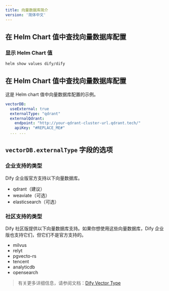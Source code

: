 ```yaml
---
title: 向量数据库简介
version: '简体中文'
---
```


## 在 Helm Chart 值中查找向量数据库配置

### 显示 Helm Chart 值

```bash
helm show values dify/dify
````


## 在 Helm Chart 值中查找向量数据库配置
这是 Helm chart 值中向量数据库配置的示例。

````yaml
vectorDB:
  useExternal: true
  externalType: "qdrant"
  externalQdrant:
    endpoint: "http://your-qdrant-cluster-url.qdrant.tech/"
    apiKey: "#REPLACE_ME#"
  ... ...
````


## `vectorDB.externalType` 字段的选项
### 企业支持的类型
Dify 企业版官方支持以下向量数据库。

- qdrant（建议）
- weaviate（可选）
- elasticsearch（可选）

### 社区支持的类型
Dify 社区版提供以下向量数据库支持。如果你想使用这些向量数据库，Dify 企业版也支持它们，但它们不是官方支持的。

- milvus
- relyt
- pgvecto-rs
- tencent
- analyticdb
- opensearch

> 有关更多详细信息，请参阅文档：[Dify Vector Type](https://github.com/langgenius/dify/blob/main/api/core/rag/datasource/vdb/vector_type.py)